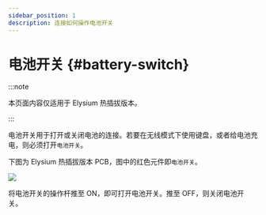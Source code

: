 ```yaml
---
sidebar_position: 1
description: 连接如何操作电池开关
---
```



# 电池开关 {#battery-switch}

:::note

本页面内容仅适用于 Elysium 热插拔版本。

:::

电池开关用于打开或关闭电池的连接。若要在无线模式下使用键盘，或者给电池充电，则必须打开`电池开关`。

下图为 Elysium 热插拔版本 PCB，图中的红色元件即`电池开关`。

![](./img/top_bat.svg)

将电池开关的操作杆推至 ON，即可打开电池开关。推至 OFF，则关闭电池开关。